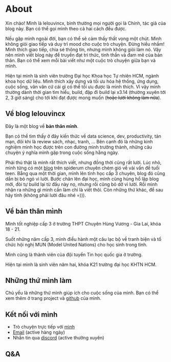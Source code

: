 
# About

Xin chào! Mình là lelouvincx, bình thường mọi người gọi là Chính, tác giả của blog này. Bạn có thể gọi mình theo cả hai cách đều được.


<Screenshot src={img_me} />

Nếu gặp mình ngoài đời, bạn có thể sẽ cảm thấy thất vọng một chút.
Mình không giỏi giao tiếp và duy trì mood cho cuộc trò chuyện.
Đừng hiểu nhầm! Mình thích giao tiếp, chia sẻ thông tin, nhưng mình không giỏi làm nó.
Vậy nên mình viết blog này để truyền đạt tri thức, tinh thần và đam mê của bản thân.
Bạn có thể xem mỗi bài viết như một cuộc trò chuyện giữa bạn và mình.

Hiện tại mình là sinh viên trường Đại học Khoa học Tự nhiên HCM, ngành khoa học dữ liệu.
Mình thích xây dựng và tối ưu hóa hệ thống, ứng dụng, cuộc sống, vân vân cứ cái gì có thể tối ưu được là mình thích.
Vì vậy mình thường dành thời gian tìm hiểu, build, đập đi build lại x3.14 (thường xuyên tới 2, 3 giờ sáng) cho tới khi đạt được mong muốn (~~hoặc lười không làm nữa~~).

## Về blog lelouvincx

Đây là một blog về **bản thân mình**.

Bạn có thể tìm thấy ở đây kiến thức về data science, dev, productivity, tản mạn, đôi khi là review sách, nhạc, tranh, ...
Bên cạnh đó là những kinh nghiệm mình học được trên con đường mình trưởng thành, những câu chuyện ý nghĩa mình gặp trong cuộc sống hằng ngày.

Phải thú thật là mình rất thích viết, nhưng đồng thời cũng rất lười.
Lúc nhỏ, mình từng có một [blog](https://spiderum.com/nguoi-dung/chinhchamhoc) trên spiderum chuyên chém gió về vài vấn đề tuổi teen.
Bẵng qua một thời gian, mình lên tỉnh học cấp 3 chuyên, blog đó cũng dần bị bỏ ngỏ vì lười.
Bước chân lên đại học, mình cũng hùng hổ lập blog mới, đòi tự build lại từ đầu này nọ, nhưng rồi cũng bỏ dở vì lười.
Rồi mình nhận ra những gì mình cần làm chỉ là viết thôi. Còn những thứ khác, để sau hãy tính (không phải lười đâu nhé =))).

## Về bản thân mình

Mình tốt nghiệp cấp 3 ở trường THPT Chuyên Hùng Vương - Gia Lai, khóa 18 - 21.


<Screenshot src={img_chv} />

Suốt những năm cấp 3, mình điều hành một câu lạc bộ về tranh biện và tổ chức hội nghị MUN (Model United Nations) cho học sinh trong tỉnh.


<Screenshot src={img_hvsads} />

Mình cũng là thành viên của đội tuyển Tin học quốc gia ở trường.


<Screenshot src={img_tinhocchv} />

Hiện tại mình là sinh viên năm hai, khóa K21 trường đại học KHTN HCM.

## Những thứ mình làm

Chủ yếu là những thứ mình giúp ích cho cuộc sống của mình.
Bạn có thể xem thêm ở trang project và [github](https://github.com/lelouvincx) của mình.

## Kết nối với mình

- Trò chuyện trực tiếp với [mình](https://cal.com/lelouvincx-wjrcua)
- [Email](mailto:dinhminhchinh3357@gmail.com) (active hàng ngày)
- Nhắn tin qua [discord](lelouvincx#6976) (active thường xuyên)

## Q&A


